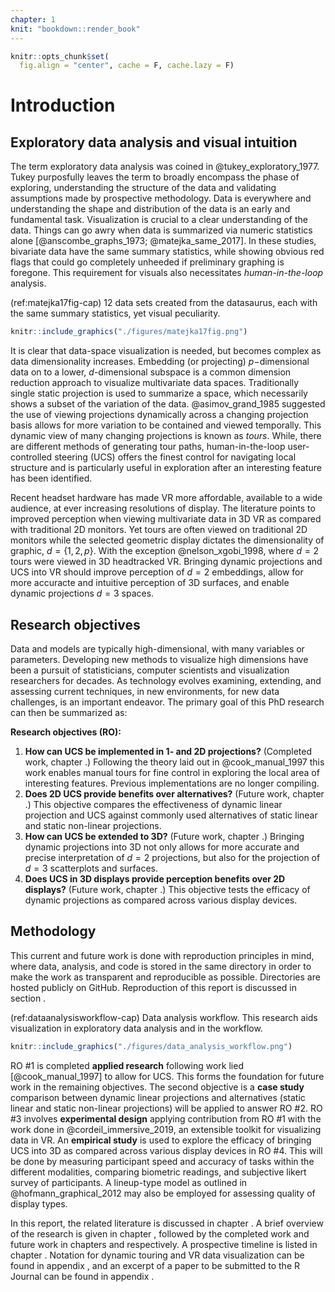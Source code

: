 ```yaml
---
chapter: 1
knit: "bookdown::render_book"
---
```


```r
knitr::opts_chunk$set(
  fig.align = "center", cache = F, cache.lazy = F)
```

# Introduction {#ch:introduction}

## Exploratory data analysis and visual intuition

The term exploratory data analysis was coined in @tukey_exploratory_1977. Tukey purposfully leaves the term to broadly encompass the phase of exploring, understanding the structure of the data and validating assumptions made by prospective methodology. Data is everywhere and understanding the shape and distribution of the data is an early and fundamental task. Visualization is crucial to a clear understanding of the data. Things can go awry when data is summarized via numeric statistics alone [@anscombe_graphs_1973; @matejka_same_2017]. In these studies, bivariate data have the same summary statistics, while showing obvious red flags that could go completely unheeded if preliminary graphing is foregone. This requirement for visuals also necessitates *human-in-the-loop* analysis.


(ref:matejka17fig-cap) 12 data sets created from the datasaurus, each with the same summary statistics, yet visual peculiarity.

```r
knitr::include_graphics("./figures/matejka17fig.png")
```

It is clear that data-space visualization is needed, but becomes complex as data dimensionality increases. Embedding (or projecting) $p-$dimensional data on to a lower, $d$-dimensional subspace is a common dimension reduction approach to visualize multivariate data spaces. Traditionally single static projection is used to summarize a space, which necessarily shows a subset of the variation of the data. @asimov_grand_1985 suggested the use of viewing projections dynamically across a changing projection basis allows for more variation to be contained and viewed temporally. This dynamic view of many changing projections is known as *tours*. While, there are different methods of generating tour paths, human-in-the-loop user-controlled steering (UCS) offers the finest control for navigating local structure and is particularly useful in exploration after an interesting feature has been identified.

Recent headset hardware has made VR more affordable, available to a wide audience, at ever increasing resolutions of display. The literature points to improved perception  when viewing multivariate data in 3D VR as compared with traditional 2D monitors. Yet tours are often viewed on traditional 2D monitors while the selected geometric display dictates the dimensionality of graphic, $d=\{1, 2, p\}$. With the exception @nelson_xgobi_1998, where $d=2$ tours were viewed in 3D headtracked VR. Bringing dynamic projections and UCS into VR should improve perception of $d=2$ embeddings, allow for more accuracte and intuitive perception of 3D surfaces, and enable dynamic projections $d=3$ spaces.

 
## Research objectives

Data and models are typically high-dimensional, with many variables or parameters. Developing new methods to visualize high dimensions have been a pursuit of statisticians, computer scientists and visualization researchers for decades. As technology evolves examining, extending, and assessing current techniques, in new environments, for new data challenges, is an important endeavor. The primary goal of this PhD research can then be summarized as:

**Research objectives (RO):**

1. **How can UCS be implemented in 1- and 2D projections?** (Completed work, chapter \ref{ch:completed_work}.) Following the theory laid out in @cook_manual_1997 this work enables manual tours for fine control in exploring the local area of interesting features. Previous implementations are no longer compiling.
<!-- User-controlled steering of dynamic projections allows for the user to select which and how a specific variable should be rotated. This is completed work following the research of @cook_manual_1997. I have implemented UCS in 1- and 2D and built an extensible platform for projection into $d>2$ spaces. -->
2. **Does 2D UCS provide benefits over alternatives?** (Future work, chapter \ref{ch:future_work}.) This objective compares the effectiveness of dynamic linear projection and UCS against commonly used alternatives of static linear and static non-linear projections.
<!-- *Case study* comparing dynamic, UCS projections with commonly used static alternatives. -->
3. **How can UCS be extended to 3D?** (Future work, chapter \ref{ch:future_work}.) 
 Bringing dynamic projections into 3D not only allows for more accurate and precise interpretation of $d=2$ projections, but also for the projection of $d=3$ scatterplots and surfaces.
<!-- This *experimental design* will be novel work in extending dynamic projections, including UCS, to 3D. The work done in RO 1 will be used in conjunction with @cordeil_immersive_2019 to form an UI compatible across display devices. -->
4. **Does UCS in 3D displays provide perception benefits over 2D displays?** (Future work, chapter \ref{ch:future_work}.) This objective tests the efficacy of dynamic projections as compared across various display devices.
<!-- *Empirical study* exploring the efficacy of bringing UCS into 3D as compared across various display devices. -->

## Methodology

This current and future work is done with reproduction principles in mind, where data, analysis, and code is stored in the same directory in order to make the work as transparent and reproducible as possible. Directories are hosted publicly on GitHub. Reproduction of this report is discussed in section \ref{sec:source}.

(ref:dataanalysisworkflow-cap) Data analysis workflow. This research aids visualization in exploratory data analysis and in the workflow.

```r
knitr::include_graphics("./figures/data_analysis_workflow.png")
```

RO #1 is completed **applied research** following work lied [@cook_manual_1997] to allow for UCS. This forms the foundation for future work in the remaining objectives. The second objective is a **case study** comparison between dynamic linear projections and alternatives (static linear and static non-linear projections) will be applied to answer RO #2. RO #3 involves **experimental design** applying contribution from RO #1 with the work done in @cordeil_immersive_2019, an extensible toolkit for visualizing data in VR. An **empirical study** is used to explore the efficacy of bringing UCS into 3D as compared across various display devices in RO #4. This will be done by measuring participant speed and accuracy of tasks within the different modalities, comparing biometric readings, and subjective likert survey of participants. A lineup-type model as outlined in @hofmann_graphical_2012 may also be employed for assessing quality of display types.

In this report, the related literature is discussed in chapter \ref{ch:lit_review}. A brief overview of the research is given in chapter \ref{ch:projectoverview}, followed by the completed work and future work in chapters \ref{ch:completed_work} and \ref{ch:future_work} respectively. A prospective timeline is listed in chapter \ref{ch:timeline}. Notation for dynamic touring and VR data visualization can be found in appendix \ref{ch:glossary}, and an excerpt of a paper to be submitted to the R Journal can be found in appendix \ref{ch:spinifex_paper}.



<!-- TODO: move this to tours lit rev. -->
<!-- This thesis focuses on tour methods for visualizing high-dimensional data. Tours are a family of algorithms for generating paths on the space of low-dimensional ($d=1, 2, 3, ..., p$) projections of high-dimensional ($p$) space. The resulting projection of the data (or model) is displayed using low-dimensional techniques such as histograms, dot plots, scatterplots, or parallel coordinate plots, and the path generates a movie or animation to shows many low-dimensional projections. The method can be applied with other techniques such as machine learning techniques like discriminant analysis, neural networks, support vector machines, to open the black box, and complements dimension reduction techniques like principal component analysis (PCA), multidimensional scaling (MDS) on nonlinear embeddings (e.g. tSNE).  -->
